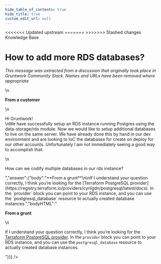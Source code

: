 ```yaml
---
hide_table_of_contents: true
hide_title: true
custom_edit_url: null
---
```



<head>
<<<<<<< Updated upstream
  <link rel="canonical" href="https://github.com/tnn-gruntwork-io/knowledge-base/discussions/16" />
=======
  <link rel="canonical" href="https://github.com/tnn-gruntwork-io/knowledge-base/discussions/16" />
>>>>>>> Stashed changes
</head>

<CenterLayout>
<span className="searchCategory">Knowledge Base</span>
<h1>How to add more RDS databases?</h1>
<GitHub discussion={{"id":"MDEwOkRpc2N1c3Npb24zNTQ5MTUz","number":16,"author":{"login":"gruntwork-support"},"title":"How to add more RDS databases?","body":"_This message was extracted from a discussion that originally took place in Gruntwork Community Slack. Names and URLs have been removed where appropriate_\n\n**From a customer**\n\nHi Gruntwork!\nWe have successfully setup an RDS instance running Postgres using the data-storage/rds module.  Now we would like to setup additional databases to live on the same server.  We have already done this by hand in our dev environment and are looking to IoC the databases for create on deploy for our other accounts.  Unfortunately I am not immediately seeing a good way to accomplish that.\n\nHow can we codify multiple databases in our rds instance?","bodyHTML":"<p dir=\"auto\"><em>This message was extracted from a discussion that originally took place in Gruntwork Community Slack. Names and URLs have been removed where appropriate</em></p>\n<p dir=\"auto\"><strong>From a customer</strong></p>\n<p dir=\"auto\">Hi Gruntwork!<br>\nWe have successfully setup an RDS instance running Postgres using the data-storage/rds module.  Now we would like to setup additional databases to live on the same server.  We have already done this by hand in our dev environment and are looking to IoC the databases for create on deploy for our other accounts.  Unfortunately I am not immediately seeing a good way to accomplish that.</p>\n<p dir=\"auto\">How can we codify multiple databases in our rds instance?</p>","answer":{"body":"**From a grunt**\n\nIf I understand your question correctly, I think you’re looking for the [Terraform PostgreSQL provider](https://registry.terraform.io/providers/cyrilgdn/postgresql/latest/docs). In the `provider` block you can point to your RDS instance, and you can use the `postgresql_database` resource to actually created database instances.","bodyHTML":"<p dir=\"auto\"><strong>From a grunt</strong></p>\n<p dir=\"auto\">If I understand your question correctly, I think you’re looking for the <a href=\"https://registry.terraform.io/providers/cyrilgdn/postgresql/latest/docs\" rel=\"nofollow\">Terraform PostgreSQL provider</a>. In the <code class=\"notranslate\">provider</code> block you can point to your RDS instance, and you can use the <code class=\"notranslate\">postgresql_database</code> resource to actually created database instances.</p>"}}} />

</CenterLayout>
  

<!-- ##DOCS-SOURCER-START
{
  "sourcePlugin": "github-discussions",
  "hash": "0a2da200d8a2388c2ab2cd326e20ae86"
}
##DOCS-SOURCER-END -->
